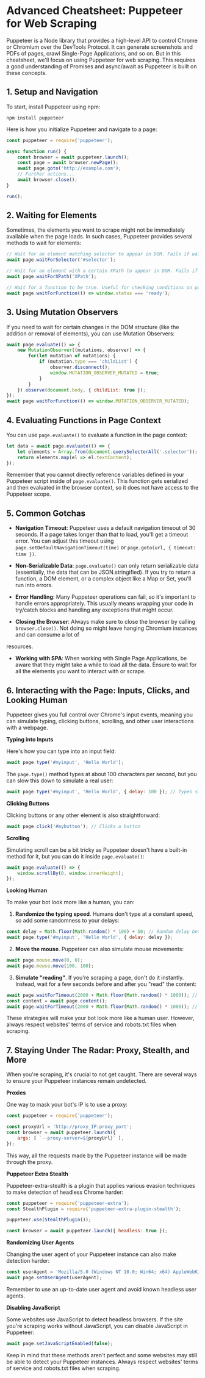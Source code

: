 # Advanced Cheatsheet: Puppeteer for Web Scraping

Puppeteer is a Node library that provides a high-level API to control Chrome or Chromium over the DevTools Protocol. It can generate screenshots and PDFs of pages, crawl Single-Page Applications, and so on. But in this cheatsheet, we'll focus on using Puppeteer for web scraping. This requires a good understanding of Promises and async/await as Puppeteer is built on these concepts.

## 1. Setup and Navigation
To start, install Puppeteer using npm:

```
npm install puppeteer
```

Here is how you initialize Puppeteer and navigate to a page:

```javascript
const puppeteer = require('puppeteer');

async function run() {
    const browser = await puppeteer.launch();
    const page = await browser.newPage();
    await page.goto('http://example.com');
    // Further actions...
    await browser.close();
}

run();
```

## 2. Waiting for Elements

Sometimes, the elements you want to scrape might not be immediately available when the page loads. In such cases, Puppeteer provides several methods to wait for elements:

```javascript
// Wait for an element matching selector to appear in DOM. Fails if waiting time exceeds `timeout`.
await page.waitForSelector('#selector');

// Wait for an element with a certain XPath to appear in DOM. Fails if waiting time exceeds `timeout`.
await page.waitForXPath('XPath');

// Wait for a function to be true. Useful for checking conditions on page load. Fails if waiting time exceeds `timeout`.
await page.waitForFunction(() => window.status === 'ready');
```

## 3. Using Mutation Observers

If you need to wait for certain changes in the DOM structure (like the addition or removal of elements), you can use Mutation Observers:

```javascript
await page.evaluate(() => {
    new MutationObserver((mutations, observer) => {
        for(let mutation of mutations) {
            if (mutation.type === 'childList') {
                observer.disconnect();
                window.MUTATION_OBSERVER_MUTATED = true;
            }
        }
    }).observe(document.body, { childList: true });
});
await page.waitForFunction(() => window.MUTATION_OBSERVER_MUTATED);
```

## 4. Evaluating Functions in Page Context

You can use `page.evaluate()` to evaluate a function in the page context:

```javascript
let data = await page.evaluate(() => {
    let elements = Array.from(document.querySelectorAll('.selector'));
    return elements.map(el => el.textContent);
});
```

Remember that you cannot directly reference variables defined in your Puppeteer script inside of `page.evaluate()`. This function gets serialized and then evaluated in the browser context, so it does not have access to the Puppeteer scope.

## 5. Common Gotchas

- **Navigation Timeout**: Puppeteer uses a default navigation timeout of 30 seconds. If a page takes longer than that to load, you'll get a timeout error. You can adjust this timeout using `page.setDefaultNavigationTimeout(time)` or `page.goto(url, { timeout: time })`.

- **Non-Serializable Data**: `page.evaluate()` can only return serializable data (essentially, the data that can be JSON.stringified). If you try to return a function, a DOM element, or a complex object like a Map or Set, you'll run into errors.

- **Error Handling**: Many Puppeteer operations can fail, so it's important to handle errors appropriately. This usually means wrapping your code in try/catch blocks and handling any exceptions that might occur.

- **Closing the Browser**: Always make sure to close the browser by calling `browser.close()`. Not doing so might leave hanging Chromium instances and can consume a lot of

 resources.

- **Working with SPA**: When working with Single Page Applications, be aware that they might take a while to load all the data. Ensure to wait for all the elements you want to interact with or scrape.

## 6. Interacting with the Page: Inputs, Clicks, and Looking Human

Puppeteer gives you full control over Chrome's input events, meaning you can simulate typing, clicking buttons, scrolling, and other user interactions with a webpage.

**Typing into Inputs**

Here's how you can type into an input field:

```javascript
await page.type('#myinput', 'Hello World');
```

The `page.type()` method types at about 100 characters per second, but you can slow this down to simulate a real user:

```javascript
await page.type('#myinput', 'Hello World', { delay: 100 }); // Types slower, like a human
```

**Clicking Buttons**

Clicking buttons or any other element is also straightforward:

```javascript
await page.click('#mybutton'); // Clicks a button
```

**Scrolling**

Simulating scroll can be a bit tricky as Puppeteer doesn't have a built-in method for it, but you can do it inside `page.evaluate()`:

```javascript
await page.evaluate(() => {
    window.scrollBy(0, window.innerHeight);
});
```

**Looking Human**

To make your bot look more like a human, you can:

1. **Randomize the typing speed**. Humans don't type at a constant speed, so add some randomness to your delays:

```javascript
const delay = Math.floor(Math.random() * 100) + 50; // Random delay between 50 and 150 ms
await page.type('#myinput', 'Hello World', { delay: delay });
```

2. **Move the mouse**. Puppeteer can also simulate mouse movements:

```javascript
await page.mouse.move(0, 0);
await page.mouse.move(100, 100);
```

3. **Simulate "reading"**. If you're scraping a page, don't do it instantly. Instead, wait for a few seconds before and after you "read" the content:

```javascript
await page.waitForTimeout(2000 + Math.floor(Math.random() * 1000)); // Wait 2-3 seconds
const content = await page.content();
await page.waitForTimeout(2000 + Math.floor(Math.random() * 1000)); // Wait 2-3 seconds
```

These strategies will make your bot look more like a human user. However, always respect websites' terms of service and robots.txt files when scraping.

## 7. Staying Under The Radar: Proxy, Stealth, and More

When you're scraping, it's crucial to not get caught. There are several ways to ensure your Puppeteer instances remain undetected.

**Proxies**

One way to mask your bot's IP is to use a proxy:

```javascript
const puppeteer = require('puppeteer');

const proxyUrl = 'http://proxy_IP:proxy_port';
const browser = await puppeteer.launch({
    args: [ `--proxy-server=${proxyUrl}` ],
});
```

This way, all the requests made by the Puppeteer instance will be made through the proxy.

**Puppeteer Extra Stealth**

Puppeteer-extra-stealth is a plugin that applies various evasion techniques to make detection of headless Chrome harder:

```javascript
const puppeteer = require('puppeteer-extra');
const StealthPlugin = require('puppeteer-extra-plugin-stealth');

puppeteer.use(StealthPlugin());

const browser = await puppeteer.launch({ headless: true });
```

**Randomizing User Agents**

Changing the user agent of your Puppeteer instance can also make detection harder:

```javascript
const userAgent = 'Mozilla/5.0 (Windows NT 10.0; Win64; x64) AppleWebKit/537.36 (KHTML, like Gecko) Chrome/58.0.3029.110 Safari/537';
await page.setUserAgent(userAgent);
```

Remember to use an up-to-date user agent and avoid known headless user agents.

**Disabling JavaScript**

Some websites use JavaScript to detect headless browsers. If the site you're scraping works without JavaScript, you can disable JavaScript in Puppeteer:

```javascript
await page.setJavaScriptEnabled(false);
```

Keep in mind that these methods aren't perfect and some websites may still be able to detect your Puppeteer instances. Always respect websites' terms of service and robots.txt files when scraping.